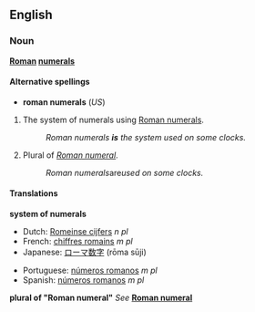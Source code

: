 ==English==
===Noun===
'''[[Roman]] [[numeral]]s'''

====Alternative spellings====
*'''roman numerals''' (''US'')

#{{uncountable}} The system of numerals using [[Roman numeral]]s.
#:''Roman numerals '''is''' the system used on some clocks.''
#Plural of ''[[Roman numeral]]''.
#:''Roman numerals ''are'' used on some clocks.''

====Translations====
'''system of numerals'''
{{top}}
*Dutch: [[Romeinse cijfers]] ''n pl''
*French: [[chiffres romains]] ''m pl''
*Japanese: [[ローマ数字]] (rōma sūji)
{{mid}}
*Portuguese: [[números romanos]] ''m pl''
*Spanish: [[números romanos]] ''m pl''
{{bottom}}

'''plural of "Roman numeral"'''
''See'' '''[[Roman numeral]]'''